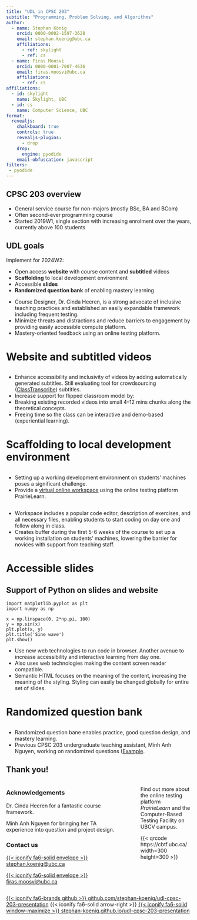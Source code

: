 ```yaml
---
title: "UDL in CPSC 203"
subtitle: "Programming, Problem Solving, and Algorithms"
author:
  - name: Stephan König
    orcid: 0000-0002-1597-3628
    email: stephan.koenig@ubc.ca
    affiliations:
      - ref: skylight
      - ref: cs
  - name: Firas Moosvi
    orcid: 0000-0001-7007-4636
    email: firas.moosvi@ubc.ca
    affiliations:
      - ref: cs
affiliations:
  - id: skylight
    name: Skylight, UBC
  - id: cs
    name: Computer Science, UBC
format:
  revealjs:
    chalkboard: true
    controls: true
    revealjs-plugins:
      - drop
    drop:
      engine: pyodide
    email-obfuscation: javascript
filters:
 - pyodide
---
```


## CPSC 203 overview

-   General service course for non-majors (mostly BSc, BA and BCom)
-   Often second-ever programming course
-   Started 2019W1, single section with increasing enrolment over the years, currently above 100 students

## UDL goals

Implement for 2024W2:

-   Open access **website** with course content and **subtitled** videos
-   **Scaffolding** to local development environment
-   Accessible **slides**
-   **Randomized question bank** of enabling mastery learning

::: notes
-   Course Designer, Dr. Cinda Heeren, is a strong advocate of inclusive teaching practices and established an easily expandable framework including frequent testing.
-   Minimize threats and distractions and reduce barriers to engagement by providing easily accessible compute platform.
-   Mastery-oriented feedback using an online testing platform.
:::

# Website and subtitled videos

## {#website-and-videos .centered background-iframe="https://firas.moosvi.com/courses/cpsc203/2023_WT2/notes/week04/videos.html" background-interactive="true"}

::: notes
-   Enhance accessibility and inclusivity of videos by adding automatically generated subtitles.
Still evaluating tool for crowdsourcing ([ClassTranscribe](https://classtranscribe.illinois.edu/){target="_blank"}) subtitles.
-   Increase support for flipped classroom model by:
-   Breaking existing recorded videos into small 4--12 mins chunks along the theoretical concepts.
-   Freeing time so the class can be interactive and demo-based (experiential learning).
:::

# Scaffolding to local development environment

## {#pl-workspace .centered background-image="images/pl-workspace.png" background-size="contain"}

::: notes
-   Setting up a working development environment on students' machines poses a significant challenge.
-   Provide a [virtual online workspace](https://ca.prairielearn.com/pl/course_instance/6665/instructor/question/306967/preview){target="_blank"} using the online testing platform PrairieLearn.
:::

## {#vs-code-workspace .centered background-image="images/vs-code-workspace.png" background-size="contain"}

::: notes
-   Workspace includes a popular code editor, description of exercises, and all necessary files, enabling students to start coding on day one and follow along in class.
-   Creates buffer during the first 5-6 weeks of the course to set up a working installation on students' machines, lowering the barrier for novices with support from teaching staff.
:::

# Accessible slides

## Support of Python on slides and website {.scrollable}

```pyodide-python
import matplotlib.pyplot as plt
import numpy as np

x = np.linspace(0, 2*np.pi, 100)
y = np.sin(x)
plt.plot(x, y)
plt.title('Sine wave')
plt.show()
```

::: notes
-   Use new web technologies to run code in browser.
Another avenue to increase accessibility and interactive learning from day one.
-   Also uses web technologies making the content screen reader compatible.
-   Semantic HTML focuses on the meaning of the content, increasing the meaning of the styling.
Styling can easily be changed globally for entire set of slides.
:::

# Randomized question bank

## {#randomized-question-variant-1 .centered background-image="images/randomized-question_variant-1.png" background-size="contain"}

## {#randomized-question-variant-2 .centered background-image="images/randomized-question_variant-2.png" background-size="contain"}

::: notes
-   Randomized question bane enables practice, good question design, and mastery learning.
-   Previous CPSC 203 undergraduate teaching assistant, Minh Anh Nguyen, working on randomized questions ([Example](https://ca.prairielearn.com/pl/course_instance/6665/instructor/question/341155/preview){target="_blank"}.
:::

## Thank you! {.smaller}

::: columns
::: {.column .center width="65%"}
### Acknowledgements

Dr. Cinda Heeren for a fantastic course framework.

Minh Anh Nguyen for bringing her TA experience into question and project design.

### Contact us

<a href="mailto:stephan.koenig@ubc.ca">{{< iconify fa6-solid envelope >}} stephan.koenig\@ubc.ca</a>

<a href="mailto:firas.moosvi@ubc.ca">{{< iconify fa6-solid envelope >}} firas.moosvi\@ubc.ca</a>
:::

::: {.column width="5%"}
:::

::: {.column width="30%"}
Find out more about the online testing platform *PrairieLearn* and the Computer-Based Testing Facility on UBCV campus.

{{< qrcode https://cbtf.ubc.ca/ width=300 height=300 >}}
:::
:::

::: footer
<a href="https://github.com/stephan-koenig/udl-cpsc-203-presentation">{{< iconify fa6-brands github >}} github.com/stephan-koenig/udl-cpsc-203-presentation</a> {{< iconify fa6-solid arrow-right >}} <a href="https://stephan-koenig.github.io/udl-cpsc-203-presentation">{{< iconify fa6-solid window-maximize >}} stephan-koenig.github.io/udl-cpsc-203-presentation</a>
:::
